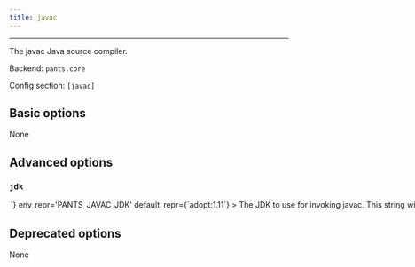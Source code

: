 ```yaml
---
title: javac
---
```



---

The javac Java source compiler.

Backend: <span className="color--primary">`pants.core`</span>

Config section: <span className="color--primary">`[javac]`</span>

<span className={styles.options}>

## Basic options

None

## Advanced options

### `jdk`

<Option
  cli_repr={`--javac-jdk=<str>`}
  env_repr='PANTS_JAVAC_JDK'
  default_repr={`adopt:1.11`}
>

The JDK to use for invoking javac.

This string will be passed directly to Coursier&#x27;s `--jvm` parameter. Run `cs java --available` to see a list of available JVM versions on your platform.

If the string &#x27;system&#x27; is passed, Coursier&#x27;s `--system-jvm` option will be used instead, but note that this can lead to inconsistent behavior since the JVM version will be whatever happens to be found first on the system&#x27;s PATH.

</Option>

## Deprecated options

None

</span>
